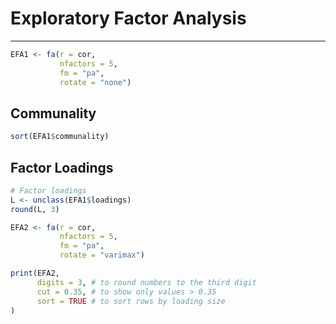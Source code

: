 # Exploratory Factor Analysis 
***
```r
EFA1 <- fa(r = cor, 
           nfactors = 5, 
           fm = "pa", 
           rotate = "none") 
```
## Communality 
```r
sort(EFA1$communality)
```

## Factor Loadings
```r
# Factor loadings
L <- unclass(EFA1$loadings) 
round(L, 3)

EFA2 <- fa(r = cor, 
           nfactors = 5, 
           fm = "pa", 
           rotate = "varimax") 

print(EFA2, 
      digits = 3, # to round numbers to the third digit 
      cut = 0.35, # to show only values > 0.35
      sort = TRUE # to sort rows by loading size
)
```
